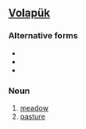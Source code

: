 ==[[Volapük]]==

===Alternative forms===
*{{l|vo|baylat}}
*{{l|vo|baylayt}}
*{{l|vo|bälät}}

===Noun===
{{infl|vo|noun}}

# [[meadow]]
# [[pasture]]